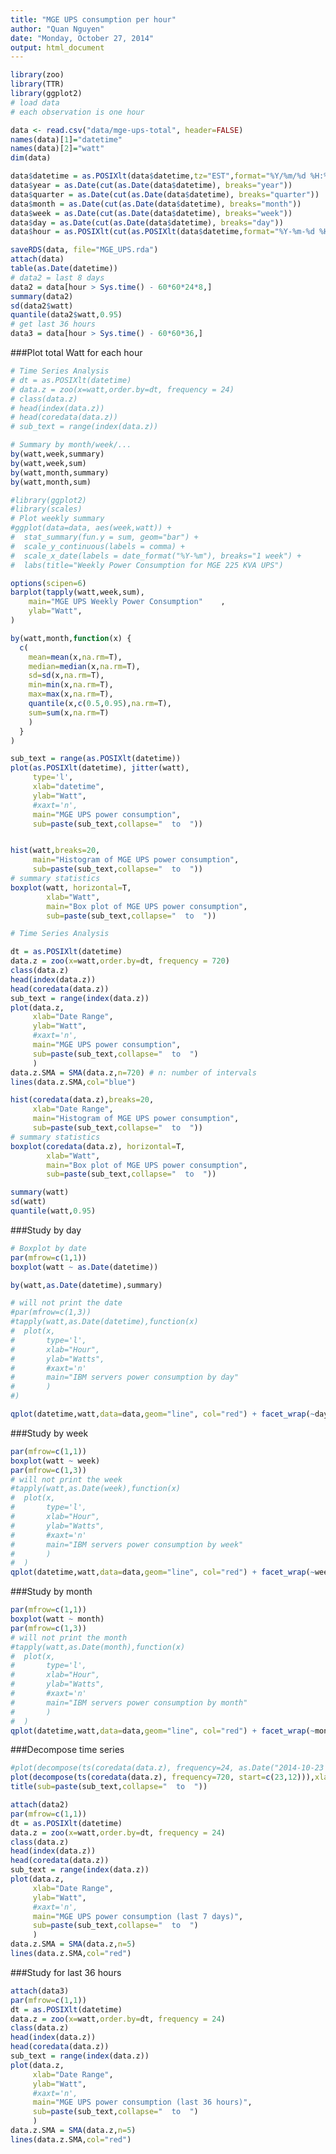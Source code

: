 ```yaml
---
title: "MGE UPS consumption per hour"
author: "Quan Nguyen"
date: "Monday, October 27, 2014"
output: html_document
---
```

```r
library(zoo)
library(TTR)
library(ggplot2)
# load data
# each observation is one hour

data <- read.csv("data/mge-ups-total", header=FALSE)
names(data)[1]="datetime"
names(data)[2]="watt"
dim(data)

data$datetime = as.POSIXlt(data$datetime,tz="EST",format="%Y/%m/%d %H:%M:%S")
data$year = as.Date(cut(as.Date(data$datetime), breaks="year"))
data$quarter = as.Date(cut(as.Date(data$datetime), breaks="quarter"))
data$month = as.Date(cut(as.Date(data$datetime), breaks="month"))
data$week = as.Date(cut(as.Date(data$datetime), breaks="week"))
data$day = as.Date(cut(as.Date(data$datetime), breaks="day"))
data$hour = as.POSIXlt(cut(as.POSIXlt(data$datetime,format="%Y-%m-%d %H:%M:%S"), breaks="hour"), tz="EST", format="%Y-%m-%d %H:%M:%S")

saveRDS(data, file="MGE_UPS.rda")
attach(data)
table(as.Date(datetime))
# data2 = last 8 days
data2 = data[hour > Sys.time() - 60*60*24*8,]
summary(data2)
sd(data2$watt)
quantile(data2$watt,0.95)
# get last 36 hours
data3 = data[hour > Sys.time() - 60*60*36,]
```

###Plot total Watt for each hour

``` r
# Time Series Analysis
# dt = as.POSIXlt(datetime)
# data.z = zoo(x=watt,order.by=dt, frequency = 24)
# class(data.z)
# head(index(data.z))
# head(coredata(data.z))
# sub_text = range(index(data.z))

# Summary by month/week/...
by(watt,week,summary)
by(watt,week,sum)
by(watt,month,summary)
by(watt,month,sum)

#library(ggplot2)
#library(scales)
# Plot weekly summary
#ggplot(data=data, aes(week,watt)) +
#  stat_summary(fun.y = sum, geom="bar") +
#  scale_y_continuous(labels = comma) +
#  scale_x_date(labels = date_format("%Y-%m"), breaks="1 week") +
#  labs(title="Weekly Power Consumption for MGE 225 KVA UPS")

options(scipen=6)
barplot(tapply(watt,week,sum),
    main="MGE UPS Weekly Power Consumption"    ,
    ylab="Watt",
)

by(watt,month,function(x) {
  c(
    mean=mean(x,na.rm=T), 
    median=median(x,na.rm=T),
    sd=sd(x,na.rm=T), 
    min=min(x,na.rm=T),
    max=max(x,na.rm=T), 
    quantile(x,c(0.5,0.95),na.rm=T),
    sum=sum(x,na.rm=T)
    )
  }
)
```


``` r
sub_text = range(as.POSIXlt(datetime))
plot(as.POSIXlt(datetime), jitter(watt),
     type='l',
     xlab="datetime",
     ylab="Watt",
     #xaxt='n',
     main="MGE UPS power consumption", 
     sub=paste(sub_text,collapse="  to  "))


hist(watt,breaks=20,
     main="Histogram of MGE UPS power consumption", 
     sub=paste(sub_text,collapse="  to  "))
# summary statistics
boxplot(watt, horizontal=T,
        xlab="Watt",
        main="Box plot of MGE UPS power consumption", 
        sub=paste(sub_text,collapse="  to  "))
```

``` r
# Time Series Analysis

dt = as.POSIXlt(datetime)
data.z = zoo(x=watt,order.by=dt, frequency = 720)
class(data.z)
head(index(data.z))
head(coredata(data.z))
sub_text = range(index(data.z))
plot(data.z,
     xlab="Date Range",
     ylab="Watt",
     #xaxt='n',
     main="MGE UPS power consumption", 
     sub=paste(sub_text,collapse="  to  ")
     )
data.z.SMA = SMA(data.z,n=720) # n: number of intervals
lines(data.z.SMA,col="blue")

hist(coredata(data.z),breaks=20,
     xlab="Date Range",
     main="Histogram of MGE UPS power consumption", 
     sub=paste(sub_text,collapse="  to  "))
# summary statistics
boxplot(coredata(data.z), horizontal=T,
        xlab="Watt",
        main="Box plot of MGE UPS power consumption", 
        sub=paste(sub_text,collapse="  to  "))

summary(watt)
sd(watt)
quantile(watt,0.95)
```

###Study by day

```r
# Boxplot by date
par(mfrow=c(1,1))
boxplot(watt ~ as.Date(datetime))

by(watt,as.Date(datetime),summary)

# will not print the date 
#par(mfrow=c(1,3))
#tapply(watt,as.Date(datetime),function(x)
#  plot(x,
#       type='l',
#       xlab="Hour",
#       ylab="Watts",
#       #xaxt='n'
#       main="IBM servers power consumption by day"
#       )
#)

qplot(datetime,watt,data=data,geom="line", col="red") + facet_wrap(~day, scales='free_x', ncol=7)
```

###Study by week

```r
par(mfrow=c(1,1))
boxplot(watt ~ week)
par(mfrow=c(1,3))
# will not print the week
#tapply(watt,as.Date(week),function(x) 
#  plot(x,
#       type='l',
#       xlab="Hour",
#       ylab="Watts",
#       #xaxt='n'
#       main="IBM servers power consumption by week"
#       )
#  )
qplot(datetime,watt,data=data,geom="line", col="red") + facet_wrap(~week, scales='free_x', ncol=4)
```

###Study by month

```r
par(mfrow=c(1,1))
boxplot(watt ~ month)
par(mfrow=c(1,3))
# will not print the month
#tapply(watt,as.Date(month),function(x) 
#  plot(x,
#       type='l',
#       xlab="Hour",
#       ylab="Watts",
#       #xaxt='n'
#       main="IBM servers power consumption by month"
#       )
#  )
qplot(datetime,watt,data=data,geom="line", col="red") + facet_wrap(~month, scales='free_x', ncol=1)

```

###Decompose time series

``` r
#plot(decompose(ts(coredata(data.z), frequency=24, as.Date("2014-10-23 12:30"))),xlab="Day")
plot(decompose(ts(coredata(data.z), frequency=720, start=c(23,12))),xlab="Day") # frequency -> 24 intervals
title(sub=paste(sub_text,collapse="  to  "))
```

```r
attach(data2)
par(mfrow=c(1,1))
dt = as.POSIXlt(datetime)
data.z = zoo(x=watt,order.by=dt, frequency = 24)
class(data.z)
head(index(data.z))
head(coredata(data.z))
sub_text = range(index(data.z))
plot(data.z,
     xlab="Date Range",
     ylab="Watt",
     #xaxt='n',
     main="MGE UPS power consumption (last 7 days)",
     sub=paste(sub_text,collapse="  to  ")
     )
data.z.SMA = SMA(data.z,n=5)
lines(data.z.SMA,col="red")
```

###Study for last 36 hours

```r
attach(data3)
par(mfrow=c(1,1))
dt = as.POSIXlt(datetime)
data.z = zoo(x=watt,order.by=dt, frequency = 24)
class(data.z)
head(index(data.z))
head(coredata(data.z))
sub_text = range(index(data.z))
plot(data.z,
     xlab="Date Range",
     ylab="Watt",
     #xaxt='n',
     main="MGE UPS power consumption (last 36 hours)", 
     sub=paste(sub_text,collapse="  to  ")
     )
data.z.SMA = SMA(data.z,n=5)
lines(data.z.SMA,col="red")
```


